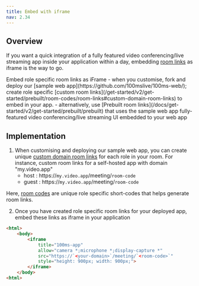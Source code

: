 ```yaml
---
title: Embed with iframe
nav: 2.34
---
```


## Overview

If you want a quick integration of a fully featured video conferencing/live streaming app inside your application within a day, embedding [room links](/get-started/v2/get-started/prebuilt/room-codes/room-links) as iframe is the way to go.

<FlexContainer>
<Callout icon="link" title="iFrame Basics">
Embed role specific room links as iFrame
    - when you customise, fork and deploy our [sample web app](https://github.com/100mslive/100ms-web/); create role specific [custom room links](/get-started/v2/get-started/prebuilt/room-codes/room-links#custom-domain-room-links) to embed in your app.
    - alternatively, use [Prebuilt room links](/docs/get-started/v2/get-started/prebuilt/prebuilt) that uses the sample web app fully-featured video conferencing/live streaming UI embedded to your web app 
</Callout>
</FlexContainer>

## Implementation

1. When customising and deploying our sample web app, you can create unique [custom domain room links](/javascript/v2/quickstart/react-sample-app/build-and-deploy) for each role in your room. For instance, custom room links for a self-hosted app with domain "my.video.app"  
    - host : https://`my.video.app`/meeting/`room-code`
    - guest : https://`my.video.app`/meeting/`room-code`

Here, [room codes](/get-started/v2/get-started/prebuilt/room-codes/overview) are unique role specific short-codes that helps generate room links.
 

2. Once you have created role specific room links for your deployed app, embed these links as iframe in your application

```html
<html>
    <body>
        <iframe
            title="100ms-app"
            allow="camera *;microphone *;display-capture *"
            src="https://`<your-domain>`/meeting/`<room-code>`"
            style="height: 900px; width: 900px;">
        </iframe>
    </body>
<html>
```